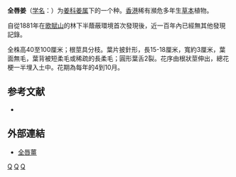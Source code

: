 {{noteTA
|1=zh-hans:姜;zh-hant:薑
}}
{{Speciesbox
| genus = Zingiber
| species = integrilabrum
| status = EN
| status_system = IUCN
| image Gingembre.jpg
| image_caption = 同屬的薑
| authority = [[Hance|Hance]]
}}

'''全唇姜'''（[[学名|学名]]：{{lang|la|'''''Zingiber integrilabrum'''''}}）为[[姜科|姜科]][[姜属|姜属]]下的一个种。[[香港|香港]]稀有瀕危多年生[[草本|草本]]植物。

自從1881年在[[歌賦山|歌賦山]]的林下半蔭蔽環境首次發現後，近一百年內已經無其他發現記錄。

全株高40至100厘米；根莖具分枝。葉片披針形，長15-18厘米，寬約3厘米，葉面無毛，葉背被短柔毛或稀疏的長柔毛；圓形葉舌2裂。花序由根狀莖伸出，總花梗一半埋入土中。花期為每年的4到10月。

== 参考文献 ==
{{refbegin}}
* {{CPNI| zh=全唇姜 | id=023-07564 | binomial=Zingiber integrilabrum | authority=Hance | var= | accessdate=2013-01-17}}
{{refend}}

==外部連結==
* [https://web.archive.org/web/20050828062345/http://www.hkherbarium.net/Herbarium/html%20text/98Zingiber%20integrilabrum.htm 全唇薑]

{{Taxonbar|from=Q10891441}}

[[Category:香港植物|Q]]
[[Category:薑屬|Q]]
[[Category:香港特有植物|Q]]


{{HK-ecology-stub}}
{{plant-stub}}